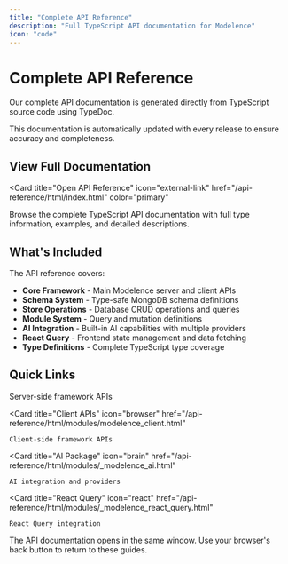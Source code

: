 ```yaml
---
title: "Complete API Reference"
description: "Full TypeScript API documentation for Modelence"
icon: "code"
---
```


# Complete API Reference

Our complete API documentation is generated directly from TypeScript source code using TypeDoc.

<Note>
This documentation is automatically updated with every release to ensure accuracy and completeness.
</Note>

## View Full Documentation

<Card
  title="Open API Reference"
  icon="external-link"
  href="/api-reference/html/index.html"
  color="primary"
>
  Browse the complete TypeScript API documentation with full type information, examples, and detailed descriptions.
</Card>

## What's Included

The API reference covers:

- **Core Framework** - Main Modelence server and client APIs
- **Schema System** - Type-safe MongoDB schema definitions
- **Store Operations** - Database CRUD operations and queries
- **Module System** - Query and mutation definitions
- **AI Integration** - Built-in AI capabilities with multiple providers
- **React Query** - Frontend state management and data fetching
- **Type Definitions** - Complete TypeScript type coverage

## Quick Links

<CardGroup cols={2}>
  <Card
    title="Core Server APIs"
    icon="server"
    href="/api-reference/html/modules/modelence_server.html"
  >
    Server-side framework APIs
  </Card>
  
  <Card
    title="Client APIs"
    icon="browser"
    href="/api-reference/html/modules/modelence_client.html"
  >
    Client-side framework APIs
  </Card>
  
  <Card
    title="AI Package"
    icon="brain"
    href="/api-reference/html/modules/_modelence_ai.html"
  >
    AI integration and providers
  </Card>
  
  <Card
    title="React Query"
    icon="react"
    href="/api-reference/html/modules/_modelence_react_query.html"
  >
    React Query integration
  </Card>
</CardGroup>

<Tip>
The API documentation opens in the same window. Use your browser's back button to return to these guides.
</Tip> 